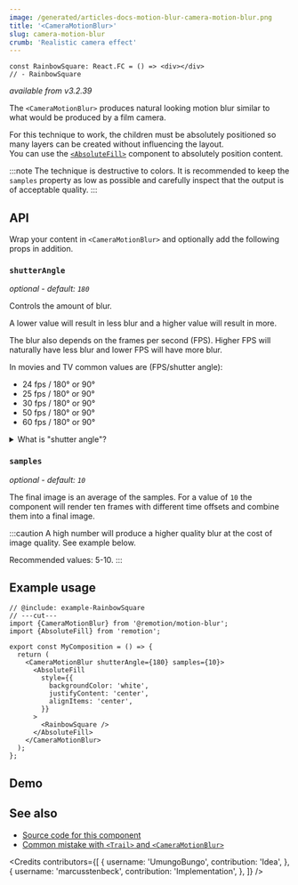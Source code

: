 ```yaml
---
image: /generated/articles-docs-motion-blur-camera-motion-blur.png
title: '<CameraMotionBlur>'
slug: camera-motion-blur
crumb: 'Realistic camera effect'
---
```



```twoslash include example
const RainbowSquare: React.FC = () => <div></div>
// - RainbowSquare
```

_available from v3.2.39_

The `<CameraMotionBlur>` produces natural looking motion blur similar to what would be produced by
a film camera.

For this technique to work, the children must be absolutely positioned so many layers can be created without influencing the layout.  
You can use the [`<AbsoluteFill>`](/docs/absolute-fill) component to absolutely position content.

:::note
The technique is destructive to colors. It is recommended to keep the `samples` property as low as
possible and carefully inspect that the output is of acceptable quality.
:::

## API

Wrap your content in `<CameraMotionBlur>` and optionally add the following props in addition.

### `shutterAngle`

_optional - default: `180`_

Controls the amount of blur.

A lower value will result in less blur and a higher value will result in more.

The blur also depends on the frames per second (FPS). Higher FPS will naturally have less blur and
lower FPS will have more blur.

In movies and TV common values are (FPS/shutter angle):

- 24 fps / 180&deg; or 90&deg;
- 25 fps / 180&deg; or 90&deg;
- 30 fps / 180&deg; or 90&deg;
- 50 fps / 180&deg; or 90&deg;
- 60 fps / 180&deg; or 90&deg;

<details>
<summary>What is "shutter angle"?</summary>
Many analog film cameras use rotating discs with partial cut-outs to block or let light through to
expose the analog film. Zero degrees is equal to completely blocking the light, and 360 degrees is
the same as not blocking any light at all.

The most common values used in the film industry are 90 and 180 degrees. These values are the same
as what you've experienced in most movies.

Read more here: [Rotary disc shutter on Wikipedia](https://en.wikipedia.org/wiki/Rotary_disc_shutter)

</details>

### `samples`

_optional - default: `10`_

The final image is an average of the samples. For a value of `10` the component will render ten
frames with different time offsets and combine them into a final image.

:::caution
A high number will produce a higher quality blur at the cost of image quality. See example below.

Recommended values: 5-10.
:::

## Example usage

```tsx twoslash
// @include: example-RainbowSquare
// ---cut---
import {CameraMotionBlur} from '@remotion/motion-blur';
import {AbsoluteFill} from 'remotion';

export const MyComposition = () => {
  return (
    <CameraMotionBlur shutterAngle={180} samples={10}>
      <AbsoluteFill
        style={{
          backgroundColor: 'white',
          justifyContent: 'center',
          alignItems: 'center',
        }}
      >
        <RainbowSquare />
      </AbsoluteFill>
    </CameraMotionBlur>
  );
};
```

## Demo

<CameraMotionBlurExample />

## See also

- [Source code for this component](https://github.com/remotion-dev/remotion/blob/main/packages/motion-blur/src/CameraMotionBlur.tsx)
- [Common mistake with `<Trail>` and `<CameraMotionBlur>`](/docs/motion-blur/common-mistake)

<Credits
  contributors={[
    {
      username: 'UmungoBungo',
      contribution: 'Idea',
    },
    {
      username: 'marcusstenbeck',
      contribution: 'Implementation',
    },
  ]}
/>
